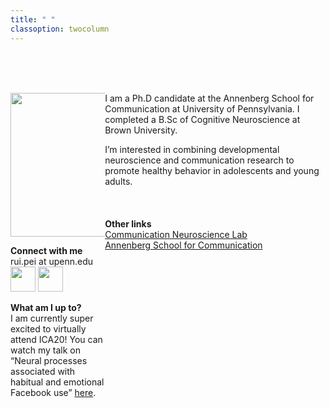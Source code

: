 ```yaml
---
title: " "
classoption: twocolumn
---
```


<style>
.column-left{
  float: left;
  width: 30%;
  text-align: left;
}
.column-right{
  display: inline-block;
  width: 70%;
  text-align: left;
}
</style>

<br>
<br>
<br>
<div class="column-left">
![](files/images/profile.jpg){width=230px}

__Connect with me__
<br>
rui.pei at upenn.edu <br>
[![](files/images/twitter.png){width=40px}](https://twitter.com/ruipei_penn)
[![](files/images/github.png){width=40px}](https://github.com/ruipei1)


__What am I up to?__<br>
I am currently super excited to virtually attend ICA20! You can watch my talk on "Neural processes associated with habitual and emotional Facebook use" [here](https://www.youtube.com/watch?v=Xup4nB9zZT0&t=14s).
</div>


<div class="column-right">
I am a Ph.D candidate at the Annenberg School for Communication at University of Pennsylvania. I completed a B.Sc of Cognitive Neuroscience at Brown University. 
<br>

I'm interested in combining developmental neuroscience and communication research to promote healthy behavior in adolescents and young adults. 
<br>
<br>
<br>
<br>
__Other links__<br>
[Communication Neuroscience Lab](https://cn.asc.upenn.edu)<br>
[Annenberg School for Communication](https://asc.upenn.edu)


</div>



